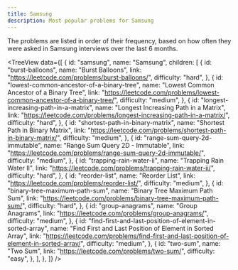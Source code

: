 ```yaml
---
title: Samsung
description: Most popular problems for Samsung
---
```


<Note type="note" title="Note">
The problems are listed in order of their frequency, based on how often they were asked in Samsung interviews over the last 6 months.
</Note>

<TreeView
  data={[
    {
      id: "samsung",
      name: "Samsung",
      children: [
        {
          id: "burst-balloons",
          name: "Burst Balloons",
          link: "https://leetcode.com/problems/burst-balloons/",
          difficulty: "hard",
        },
        {
          id: "lowest-common-ancestor-of-a-binary-tree",
          name: "Lowest Common Ancestor of a Binary Tree",
          link: "https://leetcode.com/problems/lowest-common-ancestor-of-a-binary-tree/",
          difficulty: "medium",
        },
        {
          id: "longest-increasing-path-in-a-matrix",
          name: "Longest Increasing Path in a Matrix",
          link: "https://leetcode.com/problems/longest-increasing-path-in-a-matrix/",
          difficulty: "hard",
        },
        {
          id: "shortest-path-in-binary-matrix",
          name: "Shortest Path in Binary Matrix",
          link: "https://leetcode.com/problems/shortest-path-in-binary-matrix/",
          difficulty: "medium",
        },
        {
          id: "range-sum-query-2d-immutable",
          name: "Range Sum Query 2D - Immutable",
          link: "https://leetcode.com/problems/range-sum-query-2d-immutable/",
          difficulty: "medium",
        },
        {
          id: "trapping-rain-water-ii",
          name: "Trapping Rain Water II",
          link: "https://leetcode.com/problems/trapping-rain-water-ii/",
          difficulty: "hard",
        },
        {
          id: "reorder-list",
          name: "Reorder List",
          link: "https://leetcode.com/problems/reorder-list/",
          difficulty: "medium",
        },
        {
          id: "binary-tree-maximum-path-sum",
          name: "Binary Tree Maximum Path Sum",
          link: "https://leetcode.com/problems/binary-tree-maximum-path-sum/",
          difficulty: "hard",
        },
        {
          id: "group-anagrams",
          name: "Group Anagrams",
          link: "https://leetcode.com/problems/group-anagrams/",
          difficulty: "medium",
        },
        {
          id: "find-first-and-last-position-of-element-in-sorted-array",
          name: "Find First and Last Position of Element in Sorted Array",
          link: "https://leetcode.com/problems/find-first-and-last-position-of-element-in-sorted-array/",
          difficulty: "medium",
        },
        {
          id: "two-sum",
          name: "Two Sum",
          link: "https://leetcode.com/problems/two-sum/",
          difficulty: "easy",
        },
      ],
    },
  ]}
/>
